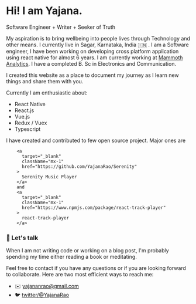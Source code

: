 
# Hi! I am Yajana.

Software Engineer + Writer + Seeker of Truth

My aspiration is to bring wellbeing into people lives through Technology and other means. I currently live in Sagar, Karnataka, India 🇮🇳 . I am a Software engineer, I have been working on developing cross platform application using react native for almost 6 years. I am currently  working at [Mammoth Analytics](https://mammoth.io). I have a completed B. Sc in Electronics and Communication.

I created this website as a place to document my journey as I learn new things and share them with you.


Currently I am enthusiastic about:

<ul className="ml-8">
  <li className="text-black dark:text-white">React Native</li>
  <li className="text-black dark:text-white">React.js</li>
  <li className="text-black dark:text-white">Vue.js</li>
  <li className="text-black dark:text-white">Redux / Vuex</li>
  <li className="text-black dark:text-white">Typescript</li>
</ul>


I have created and contributed to few open source project. Major ones are


        <a
          target="_blank"
          className="mx-1"
          href="https://github.com/YajanaRao/Serenity"
        >
          Serenity Music Player
        </a>
        and
        <a
          target="_blank"
          className="mx-1"
          href="https://www.npmjs.com/package/react-track-player"
        >
          react-track-player
        </a>

### 👋 Let's talk

When I am not writing code or working on a blog post, I'm probably spending my time either reading a book or meditating.

Feel free to contact if you have any questions or if you are looking forward to collaborate. Here are two most efficient ways to reach me:

<ul className="m-8">
  <li>
    ✉️ <a href="mailto: yajananrao@gmail.com"> yajananrao@gmail.com</a>
  </li>
  <li>
    🐦 <a href="https://twitter.com/yajanarao"> twitter/@YajanaRao</a>
  </li>
</ul>